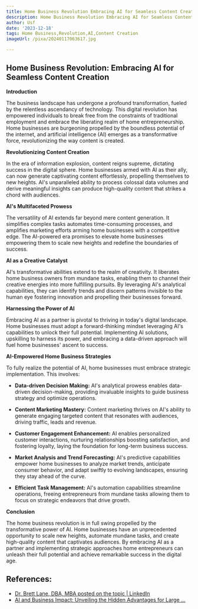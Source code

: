 ```yaml
---
title: Home Business Revolution Embracing AI for Seamless Content Creation
description: Home Business Revolution Embracing AI for Seamless Content Creation
author: Usf
date: '2023-12-18'
tags: Home Business,Revolution,AI,Content Creation
imageUrl: /pixa/20240117063617.jpg

---
```

##  Home Business Revolution: Embracing AI  for  Seamless Content Creation

**Introduction**

The business  landscape has undergone  a profound transformation, fueled by the relentless ascendancy of technology. This  digital revolution has empowered individuals  to break free from the constraints of traditional employment and embrace the liberating realm of home entrepreneurship. Home businesses are burgeoning propelled by the boundless potential of  the internet, and artificial intelligence (AI) emerges as  a transformative force, revolutionizing the way content is created.

**Revolutionizing Content  Creation**

In the era  of information explosion, content reigns supreme, dictating success in the digital sphere. Home businesses armed with AI as their ally, can now generate captivating content effortlessly,  propelling themselves to new heights. AI's unparalleled ability to process colossal data volumes and derive meaningful insights can produce high-quality  content that strikes a  chord with audiences.

**AI's Multifaceted  Prowess**

The versatility of AI extends far beyond mere content  generation. It  simplifies complex  tasks automates time-consuming processes, and amplifies marketing efforts arming home businesses with a competitive edge. The AI-powered era promises to elevate home  businesses empowering them to scale new heights and redefine the  boundaries of success.

**AI as  a Creative Catalyst**

AI's transformative abilities extend to  the realm of  creativity. It liberates home business owners from  mundane  tasks, enabling them to  channel their creative energies into more fulfilling pursuits. By leveraging AI's analytical  capabilities, they can identify trends and discern patterns invisible to the human eye fostering innovation and  propelling their businesses forward.

**Harnessing the Power of AI**

Embracing AI as a partner is  pivotal to thriving  in today's digital landscape. Home businesses must adopt a forward-thinking mindset leveraging AI's capabilities to unlock  their full potential. Implementing AI solutions, upskilling to harness  its power, and embracing a data-driven approach  will fuel home businesses' ascent to success.

**AI-Empowered Home Business Strategies**

To fully realize the potential of AI,  home businesses must embrace strategic implementation. This involves:

*  **Data-driven Decision Making:** AI's analytical prowess enables data-driven decision-making, providing invaluable insights to guide business strategy and  optimize  operations.

* **Content Marketing Mastery:** Content marketing thrives on  AI's ability to  generate engaging  targeted content that resonates  with audiences, driving traffic, leads and revenue.

* **Customer Engagement Enhancement:** AI  enables personalized customer interactions, nurturing  relationships boosting satisfaction, and fostering loyalty, laying the foundation for long-term business success.

* **Market Analysis and Trend Forecasting:** AI's predictive capabilities empower home businesses to analyze market trends, anticipate consumer behavior, and adapt swiftly to evolving landscapes, ensuring they stay ahead of the curve.

* **Efficient Task  Management:** AI's automation capabilities streamline operations, freeing entrepreneurs from mundane tasks allowing them to focus on strategic endeavors that drive growth.

**Conclusion**

The home business revolution is in full swing propelled by the transformative power of AI. Home businesses have an unprecedented opportunity to scale new heights, automate mundane  tasks, and create high-quality content that captivates audiences. By embracing AI as a partner and  implementing strategic approaches home entrepreneurs can unleash their full  potential and achieve remarkable success in the digital age.

## References:
- [Dr. Brett Lane, DBA, MBA posted on the topic | LinkedIn](https://www.linkedin.com/posts/brettslane_aiinnovation-contentcreation-mindsetshifts-activity-7130318015383896065-xAXJ)
- [AI and Business Impact: Unveiling the Hidden Advantages for Large ...](https://ciandt.com/us/en-us/article/ai-and-business-impact-unveiling-hidden-advantages-large-organizations)
